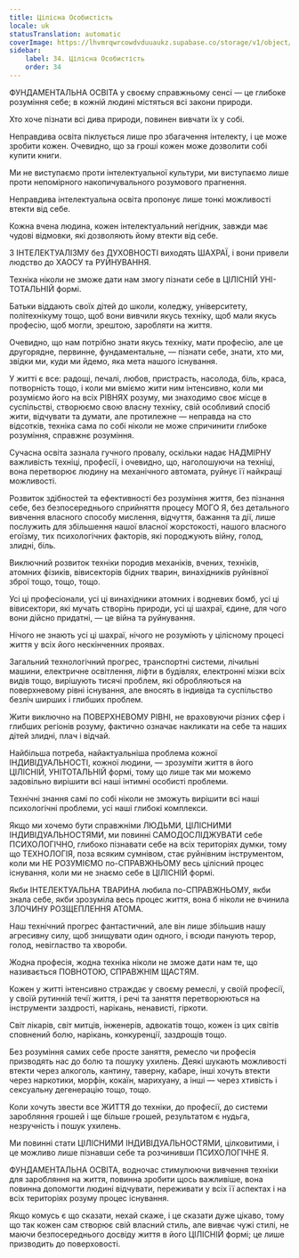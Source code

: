 ```yaml
---
title: Цілісна Особистість
locale: uk
statusTranslation: automatic
coverImage: https://lhvmrqwrcowdvduuaukz.supabase.co/storage/v1/object/public/strapi-uploads/small_cover-educacion-fundamental.webp-2d51a7828a2b1309555be27f7e2a61a0.webp
sidebar:
    label: 34. Цілісна Особистість
    order: 34
---
```

ФУНДАМЕНТАЛЬНА ОСВІТА у своєму справжньому сенсі — це глибоке розуміння себе; в кожній людині містяться всі закони природи.

Хто хоче пізнати всі дива природи, повинен вивчати їх у собі.

Неправдива освіта піклується лише про збагачення інтелекту, і це може зробити кожен. Очевидно, що за гроші кожен може дозволити собі купити книги.

Ми не виступаємо проти інтелектуальної культури, ми виступаємо лише проти непомірного накопичувального розумового прагнення.

Неправдива інтелектуальна освіта пропонує лише тонкі можливості втекти від себе.

Кожна вчена людина, кожен інтелектуальний негідник, завжди має чудові відмовки, які дозволяють йому втекти від себе.

З ІНТЕЛЕКТУАЛІЗМУ без ДУХОВНОСТІ виходять ШАХРАЇ, і вони привели людство до ХАОСУ та РУЙНУВАННЯ.

Техніка ніколи не зможе дати нам змогу пізнати себе в ЦІЛІСНІЙ УНІ-ТОТАЛЬНІЙ формі.

Батьки віддають своїх дітей до школи, коледжу, університету, політехнікуму тощо, щоб вони вивчили якусь техніку, щоб мали якусь професію, щоб могли, зрештою, заробляти на життя.

Очевидно, що нам потрібно знати якусь техніку, мати професію, але це другорядне, первинне, фундаментальне, — пізнати себе, знати, хто ми, звідки ми, куди ми йдемо, яка мета нашого існування.

У житті є все: радощі, печалі, любов, пристрасть, насолода, біль, краса, потворність тощо, і коли ми вміємо жити ним інтенсивно, коли ми розуміємо його на всіх РІВНЯХ розуму, ми знаходимо своє місце в суспільстві, створюємо свою власну техніку, свій особливий спосіб жити, відчувати та думати, але протилежне — неправда на сто відсотків, техніка сама по собі ніколи не може спричинити глибоке розуміння, справжнє розуміння.

Сучасна освіта зазнала гучного провалу, оскільки надає НАДМІРНУ важливість техніці, професії, і очевидно, що, наголошуючи на техніці, вона перетворює людину на механічного автомата, руйнує її найкращі можливості.

Розвиток здібностей та ефективності без розуміння життя, без пізнання себе, без безпосереднього сприйняття процесу МОГО Я, без детального вивчення власного способу мислення, відчуття, бажання та дії, лише послужить для збільшення нашої власної жорстокості, нашого власного егоїзму, тих психологічних факторів, які породжують війну, голод, злидні, біль.

Виключний розвиток техніки породив механіків, вчених, техніків, атомних фізиків, вівисекторів бідних тварин, винахідників руйнівної зброї тощо, тощо, тощо.

Усі ці професіонали, усі ці винахідники атомних і водневих бомб, усі ці вівисектори, які мучать створінь природи, усі ці шахраї, єдине, для чого вони дійсно придатні, — це війна та руйнування.

Нічого не знають усі ці шахраї, нічого не розуміють у цілісному процесі життя у всіх його нескінченних проявах.

Загальний технологічний прогрес, транспортні системи, лічильні машини, електричне освітлення, ліфти в будівлях, електронні мізки всіх видів тощо, вирішують тисячі проблем, які обробляються на поверхневому рівні існування, але вносять в індивіда та суспільство безліч ширших і глибших проблем.

Жити виключно на ПОВЕРХНЕВОМУ РІВНІ, не враховуючи різних сфер і глибших регіонів розуму, фактично означає накликати на себе та наших дітей злидні, плач і відчай.

Найбільша потреба, найактуальніша проблема кожної ІНДИВІДУАЛЬНОСТІ, кожної людини, — зрозуміти життя в його ЦІЛІСНІЙ, УНІТОТАЛЬНІЙ формі, тому що лише так ми можемо задовільно вирішити всі наші інтимні особисті проблеми.

Технічні знання самі по собі ніколи не зможуть вирішити всі наші психологічні проблеми, усі наші глибокі комплекси.

Якщо ми хочемо бути справжніми ЛЮДЬМИ, ЦІЛІСНИМИ ІНДИВІДУАЛЬНОСТЯМИ, ми повинні САМОДОСЛІДЖУВАТИ себе ПСИХОЛОГІЧНО, глибоко пізнавати себе на всіх територіях думки, тому що ТЕХНОЛОГІЯ, поза всяким сумнівом, стає руйнівним інструментом, коли ми НЕ РОЗУМІЄМО по-СПРАВЖНЬОМУ весь цілісний процес існування, коли ми не знаємо себе в ЦІЛІСНІЙ формі.

Якби ІНТЕЛЕКТУАЛЬНА ТВАРИНА любила по-СПРАВЖНЬОМУ, якби знала себе, якби зрозуміла весь процес життя, вона б ніколи не вчинила ЗЛОЧИНУ РОЗЩЕПЛЕННЯ АТОМА.

Наш технічний прогрес фантастичний, але він лише збільшив нашу агресивну силу, щоб знищувати один одного, і всюди панують терор, голод, невігластво та хвороби.

Жодна професія, жодна техніка ніколи не зможе дати нам те, що називається ПОВНОТОЮ, СПРАВЖНІМ ЩАСТЯМ.

Кожен у житті інтенсивно страждає у своєму ремеслі, у своїй професії, у своїй рутинній течії життя, і речі та заняття перетворюються на інструменти заздрості, нарікань, ненависті, гіркоти.

Світ лікарів, світ митців, інженерів, адвокатів тощо, кожен із цих світів сповнений болю, нарікань, конкуренції, заздрощів тощо.

Без розуміння самих себе просте заняття, ремесло чи професія призводять нас до болю та пошуку ухилень. Деякі шукають можливості втекти через алкоголь, кантину, таверну, кабаре, інші хочуть втекти через наркотики, морфін, кокаїн, марихуану, а інші — через хтивість і сексуальну дегенерацію тощо, тощо.

Коли хочуть звести все ЖИТТЯ до техніки, до професії, до системи заробляння грошей і ще більше грошей, результатом є нудьга, незручність і пошук ухилень.

Ми повинні стати ЦІЛІСНИМИ ІНДИВІДУАЛЬНОСТЯМИ, цілковитими, і це можливо лише пізнавши себе та розчинивши ПСИХОЛОГІЧНЕ Я.

ФУНДАМЕНТАЛЬНА ОСВІТА, водночас стимулюючи вивчення техніки для заробляння на життя, повинна зробити щось важливіше, вона повинна допомогти людині відчувати, переживати у всіх її аспектах і на всіх територіях розуму процес існування.

Якщо комусь є що сказати, нехай скаже, і це сказати дуже цікаво, тому що так кожен сам створює свій власний стиль, але вивчає чужі стилі, не маючи безпосереднього досвіду життя в його ЦІЛІСНІЙ формі; це лише призводить до поверховості.

